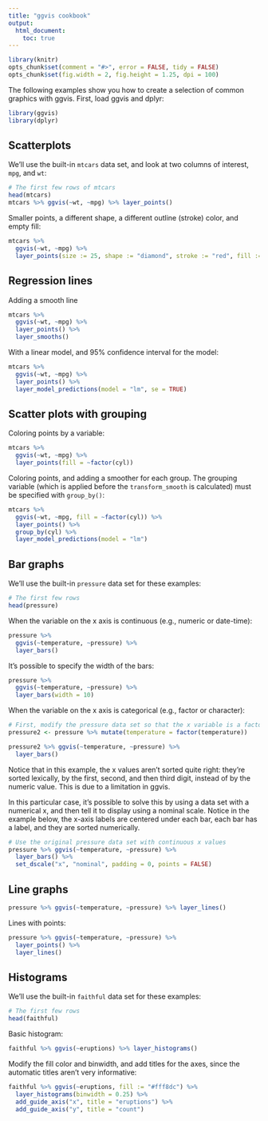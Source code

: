 ```yaml
---
title: "ggvis cookbook"
output:
  html_document:
    toc: true
---
```


<!--
%\VignetteEngine{knitr}
%\VignetteIndexEntry{ggvis cookbook}
-->

```r
library(knitr)
opts_chunk$set(comment = "#>", error = FALSE, tidy = FALSE)
opts_chunk$set(fig.width = 2, fig.height = 1.25, dpi = 100)
```

The following examples show you how to create a selection of common graphics with ggvis. First, load ggvis and dplyr:

```r
library(ggvis)
library(dplyr)
```

## Scatterplots

We'll use the built-in `mtcars` data set, and look at two columns of interest, `mpg`, and `wt`:

```r
# The first few rows of mtcars
head(mtcars)
mtcars %>% ggvis(~wt, ~mpg) %>% layer_points()
```

Smaller points, a different shape, a different outline (stroke) color, and empty fill:

```r
mtcars %>% 
  ggvis(~wt, ~mpg) %>% 
  layer_points(size := 25, shape := "diamond", stroke := "red", fill := NA)
```


## Regression lines

Adding a smooth line

```r
mtcars %>% 
  ggvis(~wt, ~mpg) %>%
  layer_points() %>%
  layer_smooths()
```

With a linear model, and 95% confidence interval for the model:

```r
mtcars %>% 
  ggvis(~wt, ~mpg) %>%
  layer_points() %>%
  layer_model_predictions(model = "lm", se = TRUE)
```


## Scatter plots with grouping

Coloring points by a variable:

```r
mtcars %>% 
  ggvis(~wt, ~mpg) %>% 
  layer_points(fill = ~factor(cyl))
```

Coloring points, and adding a smoother for each group. The grouping variable (which is applied before the `transform_smooth` is calculated) must be specified with `group_by()`:

```r
mtcars %>% 
  ggvis(~wt, ~mpg, fill = ~factor(cyl)) %>% 
  layer_points() %>% 
  group_by(cyl) %>% 
  layer_model_predictions(model = "lm")
```

## Bar graphs

We'll use the built-in `pressure` data set for these examples:

```r
# The first few rows
head(pressure)
```

When the variable on the x axis is continuous (e.g., numeric or date-time):

```r
pressure %>% 
  ggvis(~temperature, ~pressure) %>%
  layer_bars()
```

It's possible to specify the width of the bars:

```r
pressure %>% 
  ggvis(~temperature, ~pressure) %>%
  layer_bars(width = 10)
```

When the variable on the x axis is categorical (e.g., factor or character):

```r
# First, modify the pressure data set so that the x variable is a factor
pressure2 <- pressure %>% mutate(temperature = factor(temperature))

pressure2 %>% ggvis(~temperature, ~pressure) %>%
  layer_bars()
```

Notice that in this example, the x values aren't sorted quite right: they're sorted lexically, by the first, second, and then third digit, instead of by the numeric value. This is due to a limitation in ggvis.

In this particular case, it's possible to solve this by using a data set with a numerical x, and then tell it to display using a nominal scale. Notice in the example below, the x-axis labels are centered under each bar, each bar has a label, and they are sorted numerically.


```r
# Use the original pressure data set with continuous x values
pressure %>% ggvis(~temperature, ~pressure) %>%
  layer_bars() %>%
  set_dscale("x", "nominal", padding = 0, points = FALSE)
```


## Line graphs

```r
pressure %>% ggvis(~temperature, ~pressure) %>% layer_lines()
```

Lines with points:

```r
pressure %>% ggvis(~temperature, ~pressure) %>%
  layer_points() %>% 
  layer_lines()
```

## Histograms

We'll use the built-in `faithful` data set for these examples:

```r
# The first few rows
head(faithful)
```

Basic histogram:

```r
faithful %>% ggvis(~eruptions) %>% layer_histograms()
```

Modify the fill color and binwidth, and add titles for the axes, since the automatic titles aren't very informative:

```r
faithful %>% ggvis(~eruptions, fill := "#fff8dc") %>%
  layer_histograms(binwidth = 0.25) %>%
  add_guide_axis("x", title = "eruptions") %>%
  add_guide_axis("y", title = "count")
```
